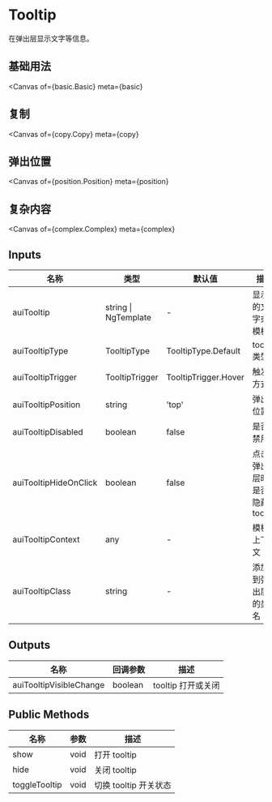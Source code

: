 

<Meta title="Example/Tooltip" />

# Tooltip

在弹出层显示文字等信息。

## 基础用法

<Canvas
  of={basic.Basic}
  meta={basic}
></Canvas>

## 复制

<Canvas
  of={copy.Copy}
  meta={copy}
></Canvas>

## 弹出位置

<Canvas
  of={position.Position}
  meta={position}
></Canvas>

## 复杂内容

<Canvas
  of={complex.Complex}
  meta={complex}
></Canvas>

## Inputs

| 名称                  | 类型                 | 默认值               | 描述                         |
| --------------------- | -------------------- | -------------------- | ---------------------------- |
| auiTooltip            | string \| NgTemplate | -                    | 显示的文字或模板             |
| auiTooltipType        | TooltipType          | TooltipType.Default  | tooltip 类型                 |
| auiTooltipTrigger     | TooltipTrigger       | TooltipTrigger.Hover | 触发方式                     |
| auiTooltipPosition    | string               | 'top'                | 弹出位置                     |
| auiTooltipDisabled    | boolean              | false                | 是否禁用                     |
| auiTooltipHideOnClick | boolean              | false                | 点击弹出层时是否隐藏 tooltip |
| auiTooltipContext     | any                  | -                    | 模板上下文                   |
| auiTooltipClass       | string               | -                    | 添加到弹出层的类名           |

## Outputs

| 名称                    | 回调参数 | 描述               |
| ----------------------- | -------- | ------------------ |
| auiTooltipVisibleChange | boolean  | tooltip 打开或关闭 |

## Public Methods

| 名称          | 参数 | 描述                  |
| ------------- | ---- | --------------------- |
| show          | void | 打开 tooltip          |
| hide          | void | 关闭 tooltip          |
| toggleTooltip | void | 切换 tooltip 开关状态 |
